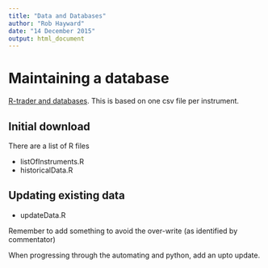 ```yaml
---
title: "Data and Databases"
author: "Rob Hayward"
date: "14 December 2015"
output: html_document
---
```


# Maintaining a database
[R-trader and databases](http://www.thertrader.com/2015/12/13/maintaining-a-database-of-price-files-in-r/).  This is based on one csv file per instrument. 

## Initial download
There are a list of R files

* listOfInstruments.R
* historicalData.R

## Updating existing data
* updateData.R

Remember to add something to avoid the over-write (as identified by commentator)

When progressing through the automating and python, add an upto update.  

